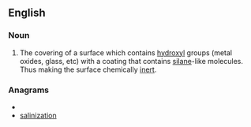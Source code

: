==English==
{{wikipedia}}
===Noun===
{{en-noun}}<!--Not sure if countable-->

# {{chemistry}}The covering of a surface which contains [[hydroxyl]] groups (metal oxides, glass, etc) with a coating that contains [[silane]]-like molecules. Thus making the surface chemically [[inert]].

===Anagrams===
* {{alphagram|aaiiilnnostz}}
* [[salinization#English|salinization]]